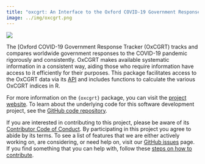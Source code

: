 ```yaml
---
title: "oxcgrt: An Interface to the Oxford COVID-19 Government Response Tracker API"
image: ../img/oxcgrt.png
---
```


::: column-margin
[![](../img/oxcgrt.png)](https://oxford-ihtm.io/oxcgrt/){fig-align="center" width="200px" target="_blank"}
:::

The \[Oxford COVID-19 Government Response Tracker (OxCGRT) tracks and compares worldwide government responses to the COVID-19 pandemic rigorously and consistently. OxCGRT makes available systematic information in a consistent way, aiding those who require information have access to it efficiently for their purposes. This package facilitates access to the OxCGRT data via its [API](https://covidtracker.bsg.ox.ac.uk) and includes functions to calculate the various OxCGRT indices in R.

For more information on the `{oxcgrt}` package, you can visit the [project website](https://oxford-ihtm.io/oxcgrt/). To learn about the underlying code for this software development project, see the [GitHub code repository](https://github.com/OxfordIHTM/oxcgrt).

If you are interested in contributing to this project, please be aware of its [Contributor Code of Conduct](https://oxford-ihtm.io/oxcgrt/CODE_OF_CONDUCT.html). By participating in this project you agree to abide by its terms. To see a list of features that we are either actively working on, are considering, or need help on, visit our [GitHub issues](https://github.com/OxfordIHTM/oxcgrt/issues) page. If you find something that you can help with, follow these [steps on how to contribute](https://oxford-ihtm.io/oxcgrt/CONTRIBUTING.html).
